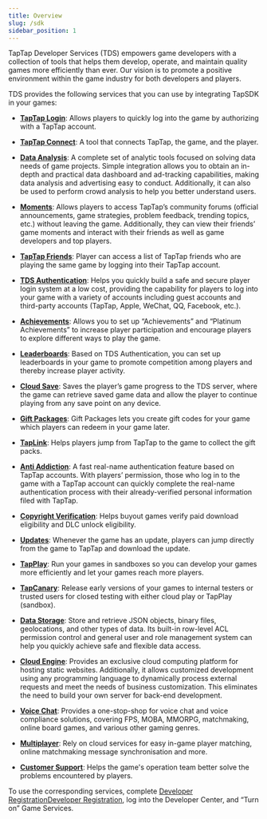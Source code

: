 ```yaml
---
title: Overview
slug: /sdk
sidebar_position: 1
---
```



TapTap Developer Services (TDS) empowers game developers with a collection of tools that helps them develop, operate, and maintain quality games more efficiently than ever. Our vision is to promote a positive environment within the game industry for both developers and players.

TDS provides the following services that you can use by integrating TapSDK in your games:

- **[TapTap Login](/v3/sdk/taptap-login/features/)**: Allows players to quickly log into the game by authorizing with a TapTap account.

- **[TapTap Connect](/v3/sdk/taptap-connect/features/)**: A tool that connects TapTap, the game, and the player. 

- **[Data Analysis](/v3/sdk/tapdb/features/)**: A complete set of analytic tools focused on solving data needs of game projects. Simple integration allows you to obtain an in-depth and practical data dashboard and ad-tracking capabilities, making data analysis and advertising easy to conduct. Additionally, it can also be used to perform crowd analysis to help you better understand users.

- **[Moments](/v3/sdk/embedded-moments/features/)**: Allows players to access TapTap’s community forums (official announcements, game strategies, problem feedback, trending topics, etc.) without leaving the game. Additionally, they can view their friends’ game moments and interact with their friends as well as game developers and top players.

<Conditional region="cn">

- **[TapTap Friends](/v3/sdk/tap-friend/features/)**: Player can access a list of TapTap friends who are playing the same game by logging into their TapTap account.

</Conditional>

- **[TDS Authentication](/v3/sdk/authentication/features/)**: Helps you quickly build a safe and secure player login system at a low cost, providing the capability for players to log into your game with a variety of accounts including guest accounts and third-party accounts (TapTap, Apple, <Conditional region="cn">WeChat, QQ, </Conditional><Conditional region="global">Facebook, </Conditional>etc.).

<Conditional region="cn">

- **[Achievements](/v3/sdk/achievement/features/)**: Allows you to set up “Achievements” and “Platinum Achievements” to increase player participation and encourage players to explore different ways to play the game.

</Conditional>

- **[Leaderboards](/v3/sdk/leaderboard/features/)**: Based on TDS Authentication, you can set up leaderboards in your game to promote competition among players and thereby increase player activity.

- **[Cloud Save](/v3/sdk/gamesaves/features/)**: Saves the player’s game progress to the TDS server, where the game can retrieve saved game data and allow the player to continue playing from any save point on any device.

- **[Gift Packages](/v3/sdk/tds-gift/features/)**: Gift Packages lets you create gift codes for your game which players can redeem in your game later.

<Conditional region="cn">

- **[TapLink](/v3/sdk/taplink/features/)**: Helps players jump from TapTap to the game to collect the gift packs.

- **[Anti Addiction](/v3/sdk/anti-addiction/features/)**: A fast real-name authentication feature based on TapTap accounts. With players’ permission, those who log in to the game with a TapTap account can quickly complete the real-name authentication process with their already-verified personal information filed with TapTap.

</Conditional>

- **[Copyright Verification](/v3/sdk/copyright-verification/features/)**: Helps buyout games verify paid download eligibility and DLC unlock eligibility.

- **[Updates](/v3/sdk/update/guide/)**: Whenever the game has an update, players can jump directly from the game to TapTap and download the update.

<Conditional region="cn">

- **[TapPlay](/v3/sdk/tap-play/features/)**: Run your games in sandboxes so you can develop your games more efficiently and let your games reach more players.

- **[TapCanary](/v3/sdk/tap-canary/features/)**: Release early versions of your games to internal testers or trusted users for closed testing with either cloud play or TapPlay (sandbox).

</Conditional>

- **[Data Storage](/v3/sdk/storage/features/)**: Store and retrieve JSON objects, binary files, geolocations, and other types of data. Its built-in row-level ACL permission control and general user and role management system can help you quickly achieve safe and flexible data access.

- **[Cloud Engine](/v3/sdk/engine/overview/)**: Provides an exclusive cloud computing platform for hosting static websites. Additionally, it allows customized development using any programming language to dynamically process external requests and meet the needs of business customization. This eliminates the need to build your own server for back-end development.

- **[Voice Chat](/v3/sdk/rtc/features/)**: Provides a one-stop-shop for voice chat and voice compliance solutions, covering FPS, MOBA, MMORPG, matchmaking, online board games, and various other gaming genres.


<Conditional region="cn">

- **[Multiplayer](/v3/sdk/multiplayer/features/)**: Rely on cloud services for easy in-game player matching, online matchmaking message synchronisation and more.

</Conditional>

- **[Customer Support](/v3/sdk/tap-support/features/)**: Helps the game's operation team better solve the problems encountered by players.

To use the corresponding services, complete <Conditional region="cn">[Developer Registration](https://developer.taptap.cn/)</Conditional><Conditional region="global">[Developer Registration](https://developer.taptap.io/)</Conditional>, log into the Developer Center, and “Turn on” Game Services.
